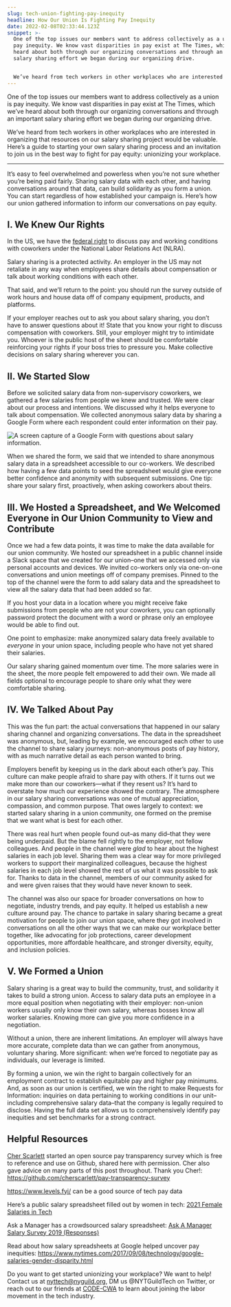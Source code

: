 ```yaml
---
slug: tech-union-fighting-pay-inequity
headline: How Our Union Is Fighting Pay Inequity
date: 2022-02-08T02:33:44.123Z
snippet: >-
  One of the top issues our members want to address collectively as a union is
  pay inequity. We know vast disparities in pay exist at The Times, which we’ve
  heard about both through our organizing conversations and through an important
  salary sharing effort we began during our organizing drive.


  We’ve heard from tech workers in other workplaces who are interested in organizing that resources on our salary sharing project would be valuable. Here’s a guide to starting your own salary sharing process and an invitation to join us in the best way to fight for pay equity: unionizing your workplace.
---
```

One of the top issues our members want to address collectively as a union is pay inequity. We know vast disparities in pay exist at The Times, which we’ve heard about both through our organizing conversations and through an important salary sharing effort we began during our organizing drive.

We’ve heard from tech workers in other workplaces who are interested in organizing that resources on our salary sharing project would be valuable. Here’s a guide to starting your own salary sharing process and an invitation to join us in the best way to fight for pay equity: unionizing your workplace.

---

It’s easy to feel overwhelmed and powerless when you’re not sure whether you’re being paid fairly. Sharing salary data with each other, and having conversations around that data, can build solidarity as you form a union. You can start regardless of how established your campaign is. Here’s how our union gathered information to inform our conversations on pay equity.  

## I. We Knew Our Rights 

In the US, we have the [federal right](https://www.nlrb.gov/about-nlrb/rights-we-protect/your-rights/your-rights-to-discuss-wages) to discuss pay and working conditions with coworkers under the National Labor Relations Act (NLRA). 

Salary sharing is a protected activity. An employer in the US may not retaliate in any way when employees share details about compensation or talk about working conditions with each other. 

That said, and we’ll return to the point: you should run the survey outside of work hours and house data off of company equipment, products, and platforms.

If your employer reaches out to ask you about salary sharing, you don’t have to answer questions about it! State that you know your right to discuss compensation with coworkers. Still, your employer might try to intimidate you. Whoever is the public host of the sheet should be comfortable reinforcing your rights if your boss tries to pressure you. Make collective decisions on salary sharing wherever you can.

## II. We Started Slow

Before we solicited salary data from non-supervisory coworkers, we gathered a few salaries from people we knew and trusted. We were clear about our process and intentions. We discussed why it helps everyone to talk about compensation. We collected anonymous salary data by sharing a Google Form where each respondent could enter information on their pay.

![A screen capture of a Google Form with questions about salary information.](/images/screen-shot-2022-02-06-at-5.20.21-pm.png)

When we shared the form, we said that we intended to share anonymous salary data in a spreadsheet accessible to our co-workers. We described how having a few data points to seed the spreadsheet would give everyone better confidence and anonymity with subsequent submissions. One tip: share your salary first, proactively, when asking coworkers about theirs.

## III. We Hosted a Spreadsheet, and We Welcomed Everyone in Our Union Community to View and Contribute

Once we had a few data points, it was time to make the data available for our union community. We hosted our spreadsheet in a public channel inside a Slack space that we created for our union–one that we accessed only via personal accounts and devices. We invited co-workers only via one-on-one conversations and union meetings off of company premises. Pinned to the top of the channel were the form to add salary data and the spreadsheet to view all the salary data that had been added so far.

If you host your data in a location where you might receive fake submissions from people who are not your coworkers, you can optionally password protect the document with a word or phrase only an employee would be able to find out. 

One point to emphasize: make anonymized salary data freely available to *everyone* in your union space, including people who have not yet shared their salaries. 

Our salary sharing gained momentum over time. The more salaries were in the sheet, the more people felt empowered to add their own. We made all fields optional to encourage people to share only what they were comfortable sharing. 

## IV. We Talked About Pay 

This was the fun part: the actual conversations that happened in our salary sharing channel and organizing conversations. The data in the spreadsheet was anonymous, but, leading by example, we encouraged each other to use the channel to share salary journeys: non-anonymous posts of pay history, with as much narrative detail as each person wanted to bring. 

Employers benefit by keeping us in the dark about each other’s pay. This culture can make people afraid to share pay with others. If it turns out we make more than our coworkers—what if they resent us? It’s hard to overstate how much our experience showed the contrary. The atmosphere in our salary sharing conversations was one of mutual appreciation, compassion, and common purpose. That owes largely to context: we started salary sharing in a union community, one formed on the premise that we want what is best for each other. 

There was real hurt when people found out–as many did–that they were being underpaid. But the blame fell rightly to the employer, not fellow colleagues. And people in the channel were *glad* to hear about the highest salaries in each job level. Sharing them was a clear way for more privileged workers to support their marginalized colleagues, because the highest salaries in each job level showed the rest of us what it was possible to ask for. Thanks to data in the channel, members of our community asked for and were given raises that they would have never known to seek.

The channel was also our space for broader conversations on how to negotiate, industry trends, and pay equity. It helped us establish a new culture around pay. The chance to partake in salary sharing became a great motivation for people to join our union space, where they got involved in conversations on all the other ways that we can make our workplace better together, like advocating for job protections, career development opportunities, more affordable healthcare, and stronger diversity, equity, and inclusion policies.

## V. We Formed a Union

Salary sharing is a great way to build the community, trust, and solidarity it takes to build a strong union. Access to salary data puts an employee in a more equal position when negotiating with their employer: non-union workers usually only know their own salary, whereas bosses know all worker salaries. Knowing more can give you more confidence in a negotiation.  

Without a union, there are inherent limitations. An employer will always have more accurate, complete data than we can gather from anonymous, voluntary sharing. More significant: when we’re forced to negotiate pay as individuals, our leverage is limited. 

By forming a union, we win the right to bargain collectively for an employment contract to establish equitable pay and higher pay minimums. And, as soon as our union is certified, we win the right to make Requests for Information: inquiries on data pertaining to working conditions in our unit–including comprehensive salary data–that the company is legally required to disclose. Having the full data set allows us to comprehensively identify pay inequities and set benchmarks for a strong contract.

## Helpful Resources

[Cher Scarlett](https://cher.dev/about) started an open source pay transparency survey which is free to reference and use on Github, shared here with permission. Cher also gave advice on many parts of this post throughout. Thank you Cher!: <https://github.com/cherscarlett/pay-transparency-survey>

<https://www.levels.fyi/> can be a good source of tech pay data 

Here’s a public salary spreadsheet filled out by women in tech: [2021 Female Salaries in Tech](https://docs.google.com/spreadsheets/d/1ewqoXMqFTrSKiBrntPwR1Lnv6lHMFZfaL_dy6ivY8zo/edit#gid=1086687617)

Ask a Manager has a crowdsourced salary spreadsheet: [Ask A Manager Salary Survey 2019 (Responses)](https://docs.google.com/spreadsheets/d/1rGCKXIKt-7l5gX06NAwO3pjqEHh-oPXtB8ihkp0vGWo/edit#gid=382484678)

Read about how salary spreadsheets at Google helped uncover pay inequities: <https://www.nytimes.com/2017/09/08/technology/google-salaries-gender-disparity.html>

Do you want to get started unionizing your workplace? We want to help! Contact us at [nyttech@nyguild.org](mailto:nyttech@nyguild.org), DM us @NYTGuildTech on Twitter, or reach out to our friends at [CODE-CWA](https://www.code-cwa.org/organize) to learn about joining the labor movement in the tech industry.